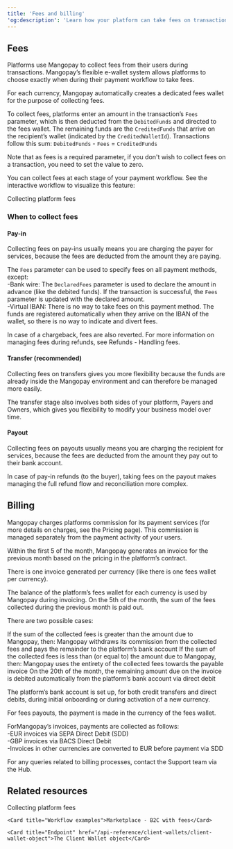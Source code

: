 ```yaml
---
title: 'Fees and billing'  
'og:description': 'Learn how your platform can take fees on transactions, plus how Mangopay’s billing cycle works.'  
---
```

  

## Fees  

Platforms use Mangopay to collect fees from their users during transactions. Mangopay’s flexible e-wallet system allows platforms to choose exactly when during their payment workflow to take fees.   

For each currency, Mangopay automatically creates a dedicated fees wallet for the purpose of collecting fees.  

To collect fees, platforms enter an amount in the transaction’s `Fees` parameter, which is then deducted from the `DebitedFunds` and directed to the fees wallet. The remaining funds are the `CreditedFunds` that arrive on the recipient’s wallet (indicated by the `CreditedWalletId`). Transactions follow this sum:<Info> `DebitedFunds` - `Fees` = `CreditedFunds`</Info>  

Note that as fees is a required parameter, if you don't wish to collect fees on a transaction, you need to set the value to zero.  

You can collect fees at each stage of your payment workflow. See the interactive workflow to visualize this feature:  

<Card title="Example workflow">Collecting platform fees</Card>  

### When to collect fees  

#### Pay-in  

Collecting fees on pay-ins usually means you are charging the payer for services, because the fees are deducted from the amount they are paying.  

The `Fees` parameter can be used to specify fees on all payment methods, except:  
-Bank wire: The `DeclaredFees` parameter is used to declare the amount in advance (like the debited funds). If the transaction is successful, the `Fees` parameter is updated with the declared amount.  
-Virtual IBAN: There is no way to take fees on this payment method. The funds are registered automatically when they arrive on the IBAN of the wallet, so there is no way to indicate and divert fees.  

In case of a chargeback, fees are also reverted. For more information on managing fees during refunds, see Refunds - Handling fees.  

#### Transfer (recommended)  

Collecting fees on transfers gives you more flexibility because the funds are already inside the Mangopay environment and can therefore be managed more easily.  

The transfer stage also involves both sides of your platform, Payers and Owners, which gives you flexibility to modify your business model over time.  

#### Payout  

Collecting fees on payouts usually means you are charging the recipient for services, because the fees are deducted from the amount they pay out to their bank account.  

In case of pay-in refunds (to the buyer), taking fees on the payout makes managing the full refund flow and reconciliation more complex.   

## Billing  

Mangopay charges platforms commission for its payment services (for more details on charges, see the Pricing page). This commission is managed separately from the payment activity of your users.  

Within the first 5 <WorkingDay content="working days" /> of the month, Mangopay generates an invoice for the previous month based on the pricing in the platform’s contract.  

There is one invoice generated per currency (like there is one fees wallet per currency).  

The balance of the platform’s fees wallet for each currency is used by Mangopay during invoicing. On the 5th <WorkingDay content="working day" /> of the month, the sum of the fees collected during the previous month is paid out.  

There are two possible cases: 

<CardGroup cols={2}>  
<Card title="Collected fees > Mangopay commission">  
 If the sum of the collected fees is greater than the amount due to Mangopay, then:  
 Mangopay withdraws its commission from the collected fees and pays the remainder to the platform’s bank account  
</Card>  
<Card title="Collected fees ≤ Mangopay commission">  
 If the sum of the collected fees is less than (or equal to) the amount due to Mangopay, then:  
 Mangopay uses the entirety of the collected fees towards the payable invoice  
 On the 20th of the month, the remaining amount due on the invoice is debited automatically from the platform’s bank account via direct debit  
</Card>  
</CardGroup>  

The platform’s bank account is set up, for both credit transfers and direct debits, during initial onboarding or during activation of a new currency.   

For fees payouts, the payment is made in the currency of the fees wallet.  

ForMangopay’s invoices, payments are collected as follows:  
-EUR invoices via SEPA Direct Debit (SDD)  
-GBP invoices via BACS Direct Debit  
-Invoices in other currencies are converted to EUR before payment via SDD  

For any queries related to billing processes, contact the Support team via the Hub.  

## Related resources  



<CardGroup cols={2}>
    <Card title="Workflow examples">Collecting platform fees</Card>  

    <Card title="Workflow examples">Marketplace - B2C with fees</Card>  
    
    <Card title="Endpoint" href="/api-reference/client-wallets/client-wallet-object">The Client Wallet object</Card>
</CardGroup>